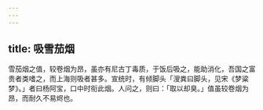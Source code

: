 ```yaml
---
---
---
```

title: 吸雪茄烟
---



雪茄烟之值，较卷烟为昂，虽亦有尼古丁毒质，于饭后吸之，能助消化，吾国之富贵者类嗜之，而上海则吸者甚多。宣统时，有倾脚头「溲粪曰脚头，见宋《梦粱梦》。」者曰杨阿宝，口中时衔此烟。人问之，则曰：「取以却臭。」值虽较卷烟为昂，而耐久不易烬也。